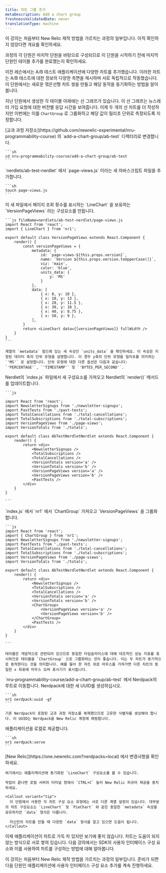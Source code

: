 ```yaml
---
title: 차트 그룹 추가
metaDescription: Add a chart group
freshnessValidatedDate: never
translationType: machine
---
```


<Callout variant="tip">
  이 강의는 처음부터 New Relic 제작 방법을 가르치는 과정의 일부입니다. 아직 확인하지 않았다면 개요를 확인하세요.

  과정의 각 단원은 마지막 단원을 바탕으로 구성되므로 이 단원을 시작하기 전에 마지막 단원인 테이블 추가를 완료했는지 확인하세요.
</Callout>

이전 레슨에서는 A/B 테스트 애플리케이션에 다양한 차트를 추가했습니다. 이러한 차트는 A/B 테스트에 대한 정보의 다양한 측면을 제시하며 서로 독립적으로 작동했습니다. 이 단원에서는 새로운 꺾은선형 차트 쌍을 만들고 해당 동작을 동기화하는 방법을 알아봅니다.

지난 단원에서 생성한 각 테이블 아래에는 선 그래프가 있습니다. 이 선 그래프는 뉴스레터 가입 요청에 대한 버전별 응답 시간을 보여줍니다. 이제 두 개의 선 차트를 더 작성하지만 이번에는 이를 `ChartGroup` 로 그룹화하고 해당 값이 밀리초 단위로 측정되도록 지정합니다.

<Steps>
  <Step>
    [교과 과정 저장소](https://github.com/newrelic-experimental/nru-programmability-course) 의 `add-a-chart-group/ab-test` 디렉터리로 변경합니다.

    ```sh
    cd nru-programmability-course/add-a-chart-group/ab-test
    ```
  </Step>

  <Step>
    `nerdlets/ab-test-nerdlet` 에서 `page-views.js` 이라는 새 자바스크립트 파일을 추가합니다.

    ```sh
    touch page-views.js
    ```
  </Step>

  <Step>
    이 새 파일에서 페이지 조회 횟수를 표시하는 `LineChart` 을 보유하는 `VersionPageViews` 라는 구성요소를 만듭니다.

    ```js fileName=nerdlets/ab-test-nerdlet/page-views.js
    import React from 'react';
    import { LineChart } from 'nr1';

    export default class VersionPageViews extends React.Component {
        render() {
            const versionPageViews = {
                metadata: {
                    id: `page-views-${this.props.version}`,
                    name: `Version ${this.props.version.toUpperCase()}`,
                    viz: 'main',
                    color: 'blue',
                    units_data: {
                        y: 'MS'
                    }
                },
                data: [
                    { x: 0, y: 10 },
                    { x: 10, y: 13 },
                    { x: 20, y: 11.5 },
                    { x: 30, y: 10 },
                    { x: 40, y: 8.75 },
                    { x: 50, y: 9 },
                ],
            }
            return <LineChart data={[versionPageViews]} fullWidth />
        }
    }
    ```

    계열의 `metadata` 필드에 있는 새 속성인 `units_data` 을 확인하세요. 이 속성은 지정된 데이터 축의 단위 유형을 설명합니다. 이 경우 y축의 단위 유형을 밀리초를 의미하는 `'MS'` 로 설정합니다. 단위 유형에 대한 다른 옵션은 다음과 같습니다: `'PERCENTAGE'`, `'TIMESTAMP'` 및 `'BYTES_PER_SECOND'`.
  </Step>

  <Step>
    Nerdlet의 `index.js` 파일에서 새 구성요소를 가져오고 Nerdlet의 `render()` 메서드를 업데이트합니다.

    ```js

    import React from 'react';
    import NewsletterSignups from './newsletter-signups';
    import PastTests from './past-tests';
    import TotalCancellations from './total-cancellations';
    import TotalSubscriptions from './total-subscriptions';
    import VersionPageViews from './page-views';
    import VersionTotals from './totals';

    export default class AbTestNerdletNerdlet extends React.Component {
        render() {
            return <div>
                <NewsletterSignups />
                <TotalSubscriptions />
                <TotalCancellations />
                <VersionTotals version='a' />
                <VersionTotals version='b' />
                <VersionPageViews version='a' />
                <VersionPageViews version='b' />
                <PastTests />
            </div>
        }
    }

    ```
  </Step>

  <Step>
    `index.js` 에서 `nr1` 에서 `ChartGroup` 가져오고 `VersionPageViews` 을 그룹화합니다.

    ```js
    import React from 'react';
    import { ChartGroup } from 'nr1';
    import NewsletterSignups from './newsletter-signups';
    import PastTests from './past-tests';
    import TotalCancellations from './total-cancellations';
    import TotalSubscriptions from './total-subscriptions';
    import VersionPageViews from './page-views';
    import VersionTotals from './totals';

    export default class AbTestNerdletNerdlet extends React.Component {
        render() {
            return <div>
                <NewsletterSignups />
                <TotalSubscriptions />
                <TotalCancellations />
                <VersionTotals version='a' />
                <VersionTotals version='b' />
                <ChartGroup>
                    <VersionPageViews version='a' />
                    <VersionPageViews version='b' />
                </ChartGroup>
                <PastTests />
            </div>
        }
    }

    ```

    테이블은 개념적으로 관련되어 있으므로 동일한 타임슬라이스에 대해 대조적인 성능 지표를 표시하므로 테이블을 `ChartGroup` 으로 그룹화하는 것이 좋습니다. 이는 두 차트가 동기적으로 동작한다는 것을 의미합니다. 예를 들어 한 차트 위로 마우스를 가져가면 다른 차트의 동일한 x 좌표에 마우스 오버 표시기가 표시됩니다.
  </Step>

  <Step>
    `nru-programmability-course/add-a-chart-group/ab-test` 에서 Nerdpack의 루트로 이동합니다.
  </Step>

  <Step>
    Nerdpack에 대한 새 UUID를 생성하십시오.

    ```sh
    nr1 nerdpack:uuid -gf
    ```

    기존 Nerdpack이 포함된 교과 과정 저장소를 복제했으므로 고유한 식별자를 생성해야 합니다. 이 UUID는 Nerdpack을 New Relic 계정에 매핑합니다.
  </Step>

  <Step>
    애플리케이션을 로컬로 제공합니다.

    ```sh
    nr1 nerdpack:serve
    ```
  </Step>

  <Step>
    [New Relic](https://one.newrelic.com?nerdpacks=local) 에서 변경사항을 확인하세요.

    여기에서는 애플리케이션에 동기화된 `LineChart` 구성요소를 볼 수 있습니다.

    작업이 끝나면 로컬 서버의 터미널 창에서 `CTRL+C` 눌러 New Relic 피규어 제공을 중지하세요.

    <Callout variant="tip">
      이 단원에서 사용한 각 차트 구성 요소 유형에는 서로 다른 계열 설정이 있습니다. 대부분의 차트 구성요소는 `LineChart` 및 `PieChart` 와 같은 동일한 `metadata` 속성을 공유하지만 `data` 형식은 다릅니다.

      자신만의 차트를 만들 때 다양한 `data` 형식을 알고 있으면 도움이 됩니다.
    </Callout>
  </Step>
</Steps>

이제 애플리케이션이 차트로 가득 차 있지만 보기에 좋지 않습니다. 차트는 도움이 되지 않는 방식으로 서로 쌓여 있습니다. 다음 강의에서는 SDK의 사용자 인터페이스 구성 요소와 이를 사용하여 차트를 구성하는 방법에 대해 알아봅니다.

<Callout variant="course">
  이 강의는 처음부터 New Relic 제작 방법을 가르치는 과정의 일부입니다. 준비가 되면 다음 단원인 애플리케이션에 사용자 인터페이스 구성 요소 추가를 계속 진행하세요.
</Callout>